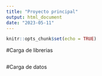 ```yaml
---
title: "Proyecto principal"
output: html_document
date: "2023-05-11"
---
```


```r
knitr::opts_chunk$set(echo = TRUE)
```


#Carga de librerias

```r

```


#Carga de datos

```r

```


